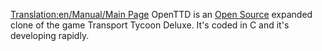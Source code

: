 [[Translation:en/Manual/Main Page]]
OpenTTD is an [http://www.opensource.org Open Source] expanded clone of the game Transport Tycoon Deluxe. It's coded in C and it's developing rapidly.